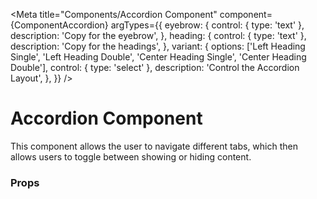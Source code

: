 

<Meta
  title="Components/Accordion Component"
  component={ComponentAccordion}
  argTypes={{
    eyebrow: {
      control: { type: 'text' },
      description: 'Copy for the eyebrow',
    },
    heading: {
      control: { type: 'text' },
      description: 'Copy for the headings',
    },
    variant: {
      options: ['Left Heading Single', 'Left Heading Double', 'Center Heading Single', 'Center Heading Double'],
      control: { type: 'select' },
      description: 'Control the Accordion Layout',
    },
  }}
/>

# Accordion Component

This component allows the user to navigate different tabs, which then allows users to toggle between showing or hiding
content.

<Canvas>
  <Story name="Accordion Component" story={stories.componentAccordion} />
</Canvas>

### Props

<ArgsTable story="Accordion Component" />
